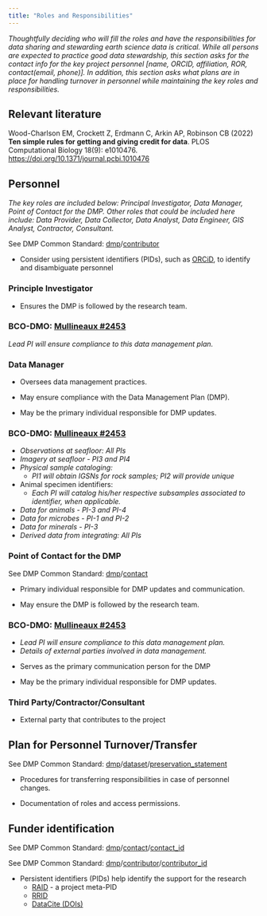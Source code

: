 ```yaml
---
title: "Roles and Responsibilities"
---
```


*Thoughtfully deciding who will fill the roles and have the responsibilities for data sharing and stewarding earth science data is critical. While all persons are expected to practice good data stewardship, this section asks for the contact info for the key project personnel [name, ORCID, affiliation, ROR, contact(email, phone)]. In addition, this section asks what plans are in place for handling turnover in personnel while maintaining the key roles and responsibilities.  *

::: {.callout-tip}
## Relevant literature
Wood-Charlson EM, Crockett Z, Erdmann C, Arkin AP, Robinson CB (2022) **Ten simple rules for getting and giving credit for data**. PLOS Computational Biology 18(9): e1010476. <https://doi.org/10.1371/journal.pcbi.1010476>
:::

## Personnel

*The key roles are included below: Principal Investigator, Data Manager, Point of Contact for the DMP.  Other roles that could be included here include: Data Provider, Data Collector, Data Analyst, Data Engineer, GIS Analyst, Contractor, Consultant.*

See DMP Common Standard: [dmp](https://github.com/RDA-DMP-Common/RDA-DMP-Common-Standard#dmp_table)/[contributor](https://github.com/RDA-DMP-Common/RDA-DMP-Common-Standard#dmp_contributor_table)

-   Consider using persistent identifiers (PIDs), such as [ORCiD](https://orcid.org), to identify and disambiguate personnel


### Principle Investigator 

-   Ensures the DMP is followed by the research team.

::: {.callout-note}
### BCO-DMO: [Mullineaux #2453](../references_resources/works_cited.qmd){target="_blank"} 
*Lead PI will ensure compliance to this data management plan.*
:::  

### Data Manager

-   Oversees data management practices.

-   May ensure compliance with the Data Management Plan (DMP).

-   May be the primary individual responsible for DMP updates.

::: {.callout-note}
### BCO-DMO: [Mullineaux #2453](../references_resources/works_cited.qmd){target="_blank"}
-  *Observations at seafloor: All PIs*
-  *Imagery at seafloor - PI3 and PI4*
-  *Physical sample cataloging:*
    -  *PI1 will obtain IGSNs for rock samples; PI2 will provide unique*

-  Animal specimen identifiers:
    -  *Each PI will catalog his/her respective subsamples associated to identifier, when applicable.*
-  *Data for animals - PI-3 and PI-4*
-  *Data for microbes - PI-1 and PI-2*
-  *Data for minerals - PI-3*
-  *Derived data from integrating: All PIs*
:::

### Point of Contact for the DMP

See DMP Common Standard: [dmp](https://github.com/RDA-DMP-Common/RDA-DMP-Common-Standard#dmp_table)/[contact](https://github.com/RDA-DMP-Common/RDA-DMP-Common-Standard#dmp_contact_table)

-  Primary individual responsible for DMP updates and communication.

-  May ensure the DMP is followed by the research team.

::: {.callout-note}
### BCO-DMO: [Mullineaux #2453](../references_resources/works_cited.qmd){target="_blank"}
-  *Lead PI will ensure compliance to this data management plan.*
-  *Details of external parties involved in data management.*
:::

-   Serves as the primary communication person for the DMP

-   May be the primary individual responsible for DMP updates.


### Third Party/Contractor/Consultant

-   External party that contributes to the project


## Plan for Personnel Turnover/Transfer

See DMP Common Standard: [dmp](https://github.com/RDA-DMP-Common/RDA-DMP-Common-Standard#dmp_table)/[dataset](https://github.com/RDA-DMP-Common/RDA-DMP-Common-Standard#dataset_table)/[preservation_statement](https://github.com/RDA-DMP-Common/RDA-DMP-Common-Standard#dataset_preservation)

-  Procedures for transferring responsibilities in case of personnel changes.

-  Documentation of roles and access permissions.


## Funder identification

See DMP Common Standard: [dmp](https://github.com/RDA-DMP-Common/RDA-DMP-Common-Standard#dmp_table)/[contact](https://github.com/RDA-DMP-Common/RDA-DMP-Common-Standard#dmp_contact_table)/[contact_id](https://github.com/RDA-DMP-Common/RDA-DMP-Common-Standard#contact_id_table)

See DMP Common Standard: [dmp](https://github.com/RDA-DMP-Common/RDA-DMP-Common-Standard#dmp_table)/[contributor](https://github.com/RDA-DMP-Common/RDA-DMP-Common-Standard#dmp_contributor_table)/[contributor_id](https://github.com/RDA-DMP-Common/RDA-DMP-Common-Standard#contributor_id_table)

-  Persistent identifiers (PIDs) help identify the support for the research  
    -   [RAID](https://raid.org) - a project meta-PID  
    -   [RRID](https://www.rrids.org)  
    -   [DataCite (DOIs)](https://datacite.org)  




